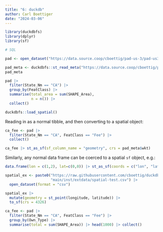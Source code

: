 ```yaml
---
title: "6: duckdb"
author: Carl Boettiger
date: "2024-03-06"
---
```


```r
library(duckdbfs)
library(dplyr)
library(sf)
```


```r
# SQL

pad <- open_dataset("https://data.source.coop/cboettig/pad-us-3/pad-us3-combined.parquet")

pad_meta <- duckdbfs::st_read_meta("https://data.source.coop/cboettig/pad-us-3/pad-us3-combined.fgb", tblname = "pad_meta")
pad_meta
```


```r
pad |> 
  filter(State_Nm == "CA") |> 
  group_by(FeatClass) |> 
  summarise(total_area = sum(SHAPE_Area),
            n = n()) |>
  collect()
```

```r
duckdbfs::load_spatial()
```


Reading in as a normal tibble, and then converting to a spatial object:

```r
ca_fee <- pad |> 
  filter(State_Nm == "CA", FeatClass == "Fee") |> 
  collect()

ca_fee |> st_as_sf(sf_column_name = "geometry", crs = pad_meta$wkt)
```

Similarly, any normal data frame can be coerced to a spatial `sf` object, e.g.:
```r
data.frame(lon = c(1,2), lat=c(0,0)) |> st_as_sf(coords = c("lon", "lat"), crs=4326)
```


```r
spatial_ex <- paste0("https://raw.githubusercontent.com/cboettig/duckdbfs/",
                     "main/inst/extdata/spatial-test.csv") |>
  open_dataset(format = "csv") 

spatial_ex |>
  mutate(geometry = st_point(longitude, latitude)) |>
  to_sf(crs = 4326)
```
```r
ca_fee <- pad |> 
  filter(State_Nm == "CA", FeatClass == "Fee") |> 
  group_by(Own_Type) |>
  summarise(total = sum(SHAPE_Area)) |> head(1000) |> collect()

```